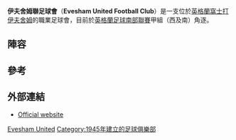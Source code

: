 {{Infobox football club |
  clubname =伊夫舍姆聯足球會|
  image    = <!-- 檔案不存在 [[Image:EveshamUnited_FC.png|200px]] ，可從英文維基百科取得 -->|
  fullname = Evesham United Football Club|
  nickname = The Robins|
  founded  = {{start date and age|df=yes|1945}}|
  ground   = [[窩士打|窩士打]][[伊夫舍姆|伊夫舍姆]]Spiers and Hartwell Jubilee Stadium|
  capacity = 3,000|
  chairman = {{flagicon|ENG}} Jim Cockerton |
  manager  = {{flagicon|ENG}} [[Paul_Collicutt|Paul Collicutt]]|
  league   = [[英格蘭足球南部聯賽|英格蘭足球南部聯賽]]甲組（西及南） |
  season   = 2014–15 |
  position = [[英格蘭足球南部聯賽|英格蘭足球南部聯賽]]甲組（西及南） 2 |
  pattern_la1=_white_stripes|pattern_b1=_whitestripes3|pattern_ra1=_white_stripes|
  leftarm1=FF0000|body1=FF0000|rightarm1=FF0000|shorts1=000000|socks1=000000|
  pattern_la2=|pattern_b2=|pattern_ra2=|
  leftarm2=00CCFF|body2=00CCFF|rightarm2=00CCFF|shorts2=00CCFF|socks2=00CCFF|
}}
'''伊夫舍姆聯足球會'''（'''Evesham United Football Club'''）是一支位於[[英格蘭|英格蘭]][[窩士打|窩士打]][[伊夫舍姆|伊夫舍姆]]的職業足球會，目前於[[英格蘭足球南部聯賽|英格蘭足球南部聯賽]]甲組（西及南）角逐。

==陣容==
{{updated|2015年6月4日}}
{{football squad start}}
{{football squad player | no= | nat=England     | pos=GK | name=Kevin Sawyer}}
{{football squad player | no= | nat=England     | pos=DF | name=Linden Dovey}}
{{football squad player | no= | nat=England     | pos=DF | name=Will Wellon}}
{{football squad player | no= | nat=England     | pos=DF | name=Matt Sysum | other=[[隊長|隊長]]}}
{{football squad player | no= | nat=England     | pos=DF | name=Lewis Binns}}
{{football squad player | no= | nat=England     | pos=DF | name=[[Jared_Wilson_(footballer)|Jared Wilson]]}}
{{football squad player | no= | nat=England     | pos=MF | name=Sean Wood}}
{{football squad player | no= | nat=England     | pos=MF | name=Nick Stanley}}
{{football squad player | no= | nat=England     | pos=MF | name=Liam Harding}}
{{football squad player | no= | nat=England     | pos=MF | name=Marcus Jackson}}
{{football squad player | no= | nat=England     | pos=MF | name=Elliot Kennedy}}
{{football squad player | no= | nat=England     | pos=MF | name=Ollie Knowles}}
{{football squad player | no= | nat=England     | pos=FW | name=Lee Smith}}
{{football squad player | no= | nat=England     | pos=FW | name=Carl Brown}}
{{football squad player | no= | nat=England     | pos=FW | name=Kevin Slack}}
{{football squad player | no= | nat=England     | pos=FW | name=Lance Smith}}
{{football squad player | no= | nat=England     | pos=FW | name=Ashley Edenborough}}
{{football squad player | no= | nat=England     | pos=FW | name=Adam Mann}}
{{football squad end}}

==參考==
{{Reflist}}

==外部連結==
*[http://www.eveshamunitedfc.com/ Official website]{{Wayback|url=http://www.eveshamunitedfc.com/ |date=20151024085947 }}

[[Category:伍斯特郡足球俱樂部|Evesham United]]
[[Category:1945年建立的足球俱樂部|Category:1945年建立的足球俱樂部]]
